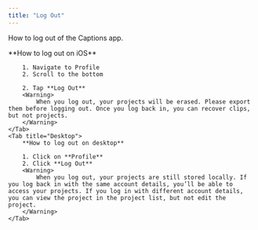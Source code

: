 ```yaml
---
title: "Log Out"
---
```


How to log out of the Captions app.

<Tabs>
    <Tab title="iOS">
        **How to log out on iOS**

        1. Navigate to Profile
        2. Scroll to the bottom

        2. Tap **Log Out**
        <Warning>
            When you log out, your projects will be erased. Please export them before logging out. Once you log back in, you can recover clips, but not projects.
        </Warning>
    </Tab>
    <Tab title="Desktop">
        **How to log out on desktop**

        1. Click on **Profile**
        2. Click **Log Out**
        <Warning>
            When you log out, your projects are still stored locally. If you log back in with the same account details, you’ll be able to access your projects. If you log in with different account details, you can view the project in the project list, but not edit the project.
        </Warning>
    </Tab>
</Tabs>